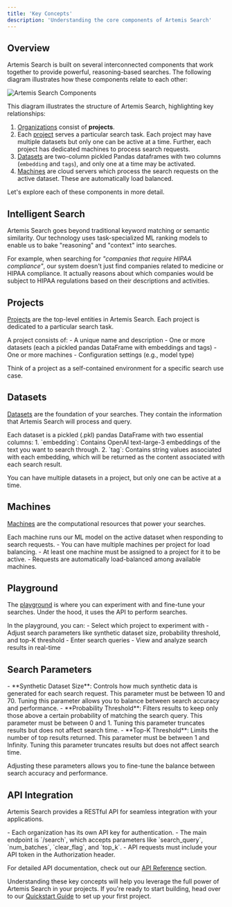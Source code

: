 ```yaml
---
title: 'Key Concepts'
description: 'Understanding the core components of Artemis Search'
---
```


## Overview

Artemis Search is built on several interconnected components that work together to provide powerful, reasoning-based searches. The following diagram illustrates how these components relate to each other:

<Accordion title="Artemis Search Component Relationship">
 <Frame width="100%" height="100%">
  <img src="/images/component-relationship.png" alt="Artemis Search Components" />
 </Frame>
</Accordion>

This diagram illustrates the structure of Artemis Search, highlighting key relationships:

1. [Organizations](/organizations-and-teams/managing-organizations) consist of **projects**.
2. Each [project](/projects/understanding-projects) serves a particular search task. Each project may have multiple datasets but only one can be active at a time. Further, each project has dedicated machines to process search requests.
3. [Datasets](/datasets/understanding-datasets) are two-column pickled Pandas dataframes with two columns (`embedding` and `tags`), and only one at a time may be activated.
4. [Machines](/machines/understanding-machines) are cloud servers which process the search requests on the active dataset. These are automatically load balanced.

Let's explore each of these components in more detail.

## Intelligent Search

<Accordion title="What makes our search 'intelligent'?">
  Artemis Search goes beyond traditional keyword matching or semantic similarity. Our technology uses task-specialized ML ranking models to enable us to bake "reasoning" and "context" into searches. 

For example, when searching for _"companies that require HIPAA compliance"_, our system doesn't just find companies related to medicine or HIPAA compliance. It actually reasons about which companies would be subject to HIPAA regulations based on their descriptions and activities.

</Accordion>

## Projects

[Projects](/projects/understanding-projects) are the top-level entities in Artemis Search. Each project is dedicated to a particular search task.

<Accordion title="What defines a project?">
  A project consists of:
  - A unique name and description
  - One or more datasets (each a pickled pandas DataFrame with embeddings and tags)
  - One or more machines
  - Configuration settings (e.g., model type)

Think of a project as a self-contained environment for a specific search use case.

</Accordion>

## Datasets

[Datasets](/datasets/understanding-datasets) are the foundation of your searches. They contain the information that Artemis Search will process and query.

<Accordion title="What's in a dataset?">
  Each dataset is a pickled (.pkl) pandas DataFrame with two essential columns:
  1. `embedding`: Contains OpenAI text-large-3 embeddings of the text you want to search through.
  2. `tag`: Contains string values associated with each embedding, which will be returned as the content associated with each search result.

You can have multiple datasets in a project, but only one can be active at a time.

</Accordion>

## Machines

[Machines](/machines/understanding-machines) are the computational resources that power your searches.

<Accordion title="How do machines work?">
    Each machine runs our ML model on the active dataset when responding to search requests. 
    - You can have multiple machines per project for load balancing. 
    - At least one machine must be assigned to a project for it to be active. 
    - Requests are automatically load-balanced among available machines.
</Accordion>

## Playground

The [playground](/playground/using-the-playground) is where you can experiment with and fine-tune your searches. Under the hood, it uses the API to perform searches.

<Accordion title="What can you do in the playground?">
    In the playground, you can: 
    - Select which project to experiment with
    - Adjust search parameters like synthetic dataset size, probability threshold, and top-K threshold
    - Enter search queries
    - View and analyze search results in real-time
</Accordion>

## Search Parameters

<Accordion title="What parameters can you adjust?">
  - **Synthetic Dataset Size**: Controls how much synthetic data is generated for each search request. This parameter must be between 10 and 70. Tuning this parameter allows you to balance between search accuracy and performance.
  - **Probability Threshold**: Filters results to keep only those above a certain probability of matching the search query. This parameter must be between 0 and 1. Tuning this parameter truncates results but does not affect search time.
  - **Top-K Threshold**: Limits the number of top results returned. This parameter must be between 1 and Infinity. Tuning this parameter truncates results but does not affect search time.

Adjusting these parameters allows you to fine-tune the balance between search accuracy and performance.

</Accordion>

## API Integration

Artemis Search provides a RESTful API for seamless integration with your applications.

<Accordion title="How to use the API?">
  - Each organization has its own API key for authentication.
  - The main endpoint is `/search`, which accepts parameters like `search_query`, `num_batches`, `clear_flag`, and `top_k`.
  - API requests must include your API token in the Authorization header.

For detailed API documentation, check out our [API Reference](/api-reference) section.

</Accordion>

Understanding these key concepts will help you leverage the full power of Artemis Search in your projects. If you're ready to start building, head over to our [Quickstart Guide](/quickstart) to set up your first project.
